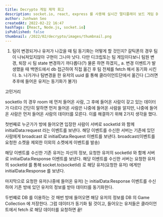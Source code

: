 ```yaml
---
title: Decrypto 게임 제작 회고
description: socket.io, react, express 를 사용해 실시간 멀티플레이 보드 게임 Decrypto 를 만들며 느낀점!
author: Junhwan Seo
createdAt: 2022-02-22 16:47
hashTags: [React, Node.js, socket.io]
isPublished: false
thumbnail: /2022/02/decrypto/images/thumbnail.png
---
```



1. 팀이 변경되거나 유저가 나갔을 때 팀 동기화는 어떻게 할 것인지?
  갈틱폰의 경우 팀이 나눠져있지않아 구현이 그나마 낫다.
  다만 디크립토는 팀 게임이다보니 팀원 변경, 퇴장 시 팀 state 변경하기 까다롭다(?) 물론 하면 하겠지,,
  a. 변경 이벤트가 발생했을 때 백엔드에서 db 접근하여 직접 옮긴 후 팀 전체를 fetch 해서 동기화 시킨다.
  b. 나가거나 팀변경을 한 유저의 uuid 를 통해 클라이언트단에서 옮긴다 (그러면 추후에 들어온 유저는 동기화가 불가)

고민거리

socketIo 의 경우 room 에 먼저 들어온 사람, 그 후에 들어온 사람이 갖고 있는 데이터가 다르다
간단히 말하면 먼저 들어온 사람은 나중에 들어온 사람을 알지만, 나중에 들어온 사람은 먼저 들어온 사람의 데이터를 모른다.
이를 해결하기 위해 2가지 생각을 했다.

첫번째로 누군가가 방에 들어오면 입장한 사람이 서버로 socketId 와 함께 initialData:request 라는 이벤트를 보낸다.
해당 이벤트를 수신한 서버는 기존에 있던 사람에게 broadcast 로 initialData:Request 이벤트를 보낸다. broadcast(이벤트를 요청한 소켓을 제외한 이외의 소켓에게 이벤트를 발송)

해당 이벤트를 수신한 기존 유저는 자신의 정보, 요청한 유저의 socketId 와 함께 서버로 initialData:Response 이벤트를 보낸다.
해당 이벤트를 수신한 서버는 요청한 유저의 socketId 를 통해 socket.to(socketId) 로 해당 유저(요청한 유저) 에게만 initialData:Response 를 보낸다.

마지막으로 요청한 유저(나중에 들어온 유저) 는 initialData:Response 이벤트를 수신하여 기존 방에 있던 유저의 정보를 받아 데이터를 동기화한다.

두번쨰로 DB 를 이용하는 것
매번 방에 들어오면 해당 유저의 정보를 DB 의 Game Collection 에 저장한다.
그럼 데이터가 동기화 될 것이고, 들어오는 유저들은 클라이언트에서 fetch 로 해당 데이터를 요청하면 끝!

